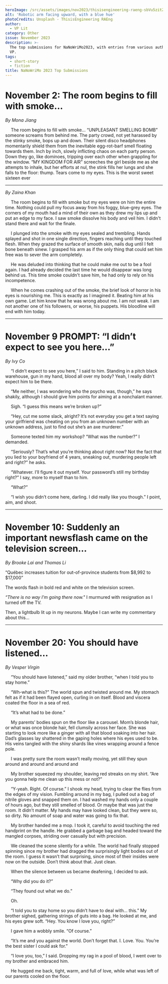 ```yaml
---
heroImage: /src/assets/images/nov2023/thisisengineering-raeng-sbVu5zitZt0-unsplash.jpg
alt: 'Robotic arm facing upward, with a blue hue'
photoCredits: Unsplash - ThisisEngineering RAEng
author:
  - VP Lit
category: Other
issue: November 2023
description: >-
  The top submissions for NaNoWriMo2023, with entries from various authors from
  VP.
tags:
  - short-story
  - fiction
title: NaNoWriMo 2023 Top Submissions
---
```


# November 2: The room begins to fill with smoke…

_By Mona Jiang_

&emsp; The room begins to fill with smoke… “UNPLEASANT SMELLING BOMB” someone screams from behind me. The party crowd, not yet harassed by the stinky smoke, bops up and down. Their silent disco headphones momentarily shield them from the inevitable egg-rot-barf smell floating towards them. Inch by inch, slowly inflicting chaos on each party person. Down they go, like dominoes, tripping over each other when grappling for the window. “MY KINGDOM FOR AIR” screeches the girl beside me as she attempts to inhale, but her efforts at nul, the stink fills her lungs and she falls to the floor: thump. Tears come to my eyes. This is the worst sweet sixteen ever

---

_By Zaina Khan_

&emsp; The room begins to fill with smoke but my eyes were on him the entire time. Nothing could pull my focus away from his foggy, blue-grey eyes. The corners of my mouth had a mind of their own as they drew my lips up and put an edge to my face. I saw smoke dissolve his body and veil him. I didn't stand there and wait for the finale.

&emsp; I plunged into the smoke with my eyes sealed and trembling. Hands splayed and shot in one single direction, fingers reaching until they touched flesh. When they grazed the surface of smooth skin, nails dug until I felt bone beneath sinew. I grasped his arm as if the only thing that could set him free was to sever the arm completely.

&emsp; He was deluded into thinking that he could make me out to be a fool again. I had already decided the last time he would disappear was long behind us. This time smoke couldn't save him, he had only to rely on his incompetence.

&emsp; When he comes crashing out of the smoke, the brief look of horror in his eyes is nourishing me. This is exactly as I imagined it. Beating him at his own game. Let him know that he was wrong about me. I am not weak. I am not another one of his followers, or worse, his puppets. His bloodline will end with him today.

---

# November 9 PROMPT: “I didn’t expect to see you here…”

_By Ivy Co_

&emsp; “I didn’t expect to see you here,” I said to him. Standing in a pitch black warehouse, gun in my hand, blood all over my body? Yeah, I really didn’t expect him to be there.

&emsp; “Me neither, I was wondering who the psycho was, though,” he says shakily, although I should give him points for aiming at a nonchalant manner.

&emsp; Sigh. “I guess this means we’re broken up?”

&emsp; “Hey, cut me some slack, alright? It’s not everyday you get a text saying your girlfriend was cheating on you from an unknown number with an unknown address, just to find out she’s an axe murderer.”

&emsp; Someone texted him my workshop? “What was the number?” I demanded.

&emsp; “Seriously? That’s what you’re thinking about right now? Not the fact that you lied to your boyfriend of 4 years, sneaking out, murdering people left and right?” he asks.

&emsp; “Whatever. I’ll figure it out myself. Your password’s still my birthday right?” I say, more to myself than to him.

&emsp; “What?”

&emsp; “I wish you didn’t come here, darling. I did really like you though.” I point, aim, and shoot.

---

# November 10: Suddenly an important newsflash came on the television screen…

_By Brooke Lai and Thomas Li_

“Québec increases tuition for out-of-province students from $8,992 to $17,000”

The words flash in bold red and white on the television screen.

_“There is no way I'm going there now."_ I murmured with resignation as I turned off the TV.

Then, a lightbulb lit up in my neurons. Maybe I can write my commentary about this…

---

# November 20: You should have listened…

_By Vesper Virgin_

&emsp; “You should have listened,” said my older brother, “when I told you to stay home.”

&emsp; “Wh-what is this?” The world spun and twisted around me. My stomach felt as if it had been flayed open, curling in on itself. Blood and viscera coated the floor in a sea of red.

&emsp; “It’s what had to be done.”

&emsp; My parents’ bodies spun on the floor like a carousel. Mom’s blonde hair, or what was once blonde hair, fell clumsily across her face. She was starting to look more like a ginger with all that blood soaking into her hair. Dad’s glasses lay shattered in the gaping holes where his eyes used to be. His veins tangled with the shiny shards like vines wrapping around a fence pole.

&emsp; I was pretty sure the room wasn’t really moving, yet still they spun around and around and around and

&emsp; My brother squeezed my shoulder, leaving red streaks on my shirt. “Are you gonna help me clean up this mess or not?”

&emsp; “Y-yeah. Right. Of course.” I shook my head, trying to clear the flies from the edges of my vision. Fumbling around in my bag, I pulled out a bag of nitrile gloves and snapped them on. I had washed my hands only a couple of hours ago, but they still smelled of blood. Or maybe that was just the room. It didn’t matter. My hands may have looked clean, but they were so, so dirty. No amount of soap and water was going to fix that.

&emsp; My brother handed me a mop. I took it, careful to avoid touching the red handprint on the handle. He grabbed a garbage bag and headed toward the mangled corpses, striding over casually but with precision.

&emsp; We cleaned the scene silently for a while. The world had finally stopped spinning since my brother had dragged the surprisingly light bodies out of the room. I guess it wasn’t that surprising, since most of their insides were now on the outside. Don’t think about that. Just clean.

&emsp; When the silence between us became deafening, I decided to ask.

&emsp; “Why did you do it?”

&emsp; “They found out what we do.”

&emsp; Oh.

&emsp; “I told you to stay home so you didn’t have to deal with… this.” My brother sighed, gathering strings of guts into a bag. He looked at me, and his eyes grew soft. “Hey. You know I love you, right?”

&emsp; I gave him a wobbly smile. “Of course.”

&emsp; “It’s me and you against the world. Don’t forget that. I. Love. You. You’re the best sister I could ask for.”

&emsp; “I love you, too,” I said. Dropping my rag in a pool of blood, I went over to my brother and embraced him.

&emsp; He hugged me back, tight, warm, and full of love, while what was left of our parents cooled on the floor.
